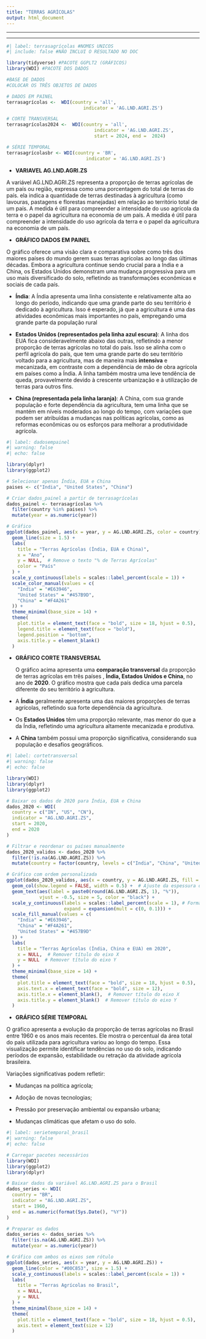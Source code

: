 ---
title: "TERRAS AGRÍCOLAS"
output: html_document
---
<style>
  h1 {
    text-align: center;
  }
</style>
---

------------------------------------------------------------------------

```{r}
#| label: terrasagrícolas #NOMES UNICOS
#| include: false #NÃO INCLUI O RESULTADO NO DOC

library(tidyverse) #PACOTE GGPLT2 (GRÁFICOS)
library(WDI) #PACOTE DOS DADOS

#BASE DE DADOS
#COLOCAR OS TRÊS OBJETOS DE DADOS

# DADOS EM PAINEL
terrasagrícolas <-  WDI(country = 'all',
                            indicator = 'AG.LND.AGRI.ZS')

# CORTE TRANSVERSAL
terrasagrícolas2024 <-  WDI(country = 'all',
                                indicator = 'AG.LND.AGRI.ZS',
                                start = 2024, end =  2024)

# SÉRIE TEMPORAL
terrasagrícolasbr <- WDI(country = 'BR',
                             indicator = 'AG.LND.AGRI.ZS')

```

-   **VARIAVEL AG.LND.AGRI.ZS**

A variável AG.LND.AGRI.ZS representa a proporção de terras agrícolas de um país ou região, expressa como uma porcentagem do total de terras do país. ela indica a quantidade de terras destinadas à agricultura (como lavouras, pastagens e florestas manejadas) em relação ao território total de um país. A medida é útil para compreender a intensidade do uso agrícola da terra e o papel da agricultura na economia de um país. A medida é útil para compreender a intensidade do uso agrícola da terra e o papel da agricultura na economia de um país.

-   **GRÁFICO DADOS EM PAINEL**

O gráfico oferece uma visão clara e comparativa sobre como três dos maiores países do mundo gerem suas terras agrícolas ao longo das últimas décadas. Embora a agricultura continue sendo crucial para a Índia e a China, os Estados Unidos demonstram uma mudança progressiva para um uso mais diversificado do solo, refletindo as transformações econômicas e sociais de cada país.

-   **Índia**: A Índia apresenta uma linha consistente e relativamente alta ao longo do período, indicando que uma grande parte do seu território é dedicado à agricultura. Isso é esperado, já que a agricultura é uma das atividades econômicas mais importantes no país, empregando uma grande parte da população rural

-   **Estados Unidos (representados pela linha azul escura)**: A linha dos EUA fica consideravelmente abaixo das outras, refletindo a menor proporção de terras agrícolas no total do país. Isso se alinha com o perfil agrícola do país, que tem uma grande parte do seu território voltado para a agricultura, mas de maneira mais **intensiva** e mecanizada, em contraste com a dependência de mão de obra agrícola em países como a Índia. A linha também mostra uma leve tendência de queda, provavelmente devido à crescente urbanização e à utilização de terras para outros fins.

-   **China (representada pela linha laranja)**: A China, com sua grande população e forte dependência da agricultura, tem uma linha que se mantém em níveis moderados ao longo do tempo, com variações que podem ser atribuídas a mudanças nas políticas agrícolas, como as reformas econômicas ou os esforços para melhorar a produtividade agrícola.

```{r}
#| label: dadosempainel
#| warning: false
#| echo: false

library(dplyr)
library(ggplot2)

# Selecionar apenas Índia, EUA e China
paises <- c("India", "United States", "China")

# Criar dados_painel a partir de terrasagrícolas
dados_painel <- terrasagrícolas %>%
  filter(country %in% paises) %>%
  mutate(year = as.numeric(year))

# Gráfico
ggplot(dados_painel, aes(x = year, y = AG.LND.AGRI.ZS, color = country)) +
  geom_line(size = 1.5) +
  labs(
    title = "Terras Agrícolas (Índia, EUA e China)",
    x = "Ano",
    y = NULL,  # Remove o texto "% de Terras Agrícolas"
    color = "País"
  ) +
  scale_y_continuous(labels = scales::label_percent(scale = 1)) +
  scale_color_manual(values = c(
    "India" = "#E63946",
    "United States" = "#457B9D",
    "China" = "#F4A261"
  )) +
  theme_minimal(base_size = 14) +
  theme(
    plot.title = element_text(face = "bold", size = 18, hjust = 0.5),
    legend.title = element_text(face = "bold"),
    legend.position = "bottom",
    axis.title.y = element_blank()
  )

```

-   **GRÁFICO CORTE TRANSVERSAL**

    O gráfico acima apresenta uma **comparação transversal** da proporção de terras agrícolas em três países , **Índia, Estados Unidos e China**, no ano de **2020**. O gráfico mostra que cada país dedica uma parcela diferente do seu território à agricultura.

-   A **Índia** geralmente apresenta uma das maiores proporções de terras agrícolas, refletindo sua forte dependência da agricultura.

-   Os **Estados Unidos** têm uma proporção relevante, mas menor do que a da Índia, refletindo uma agricultura altamente mecanizada e produtiva.

-   A **China** também possui uma proporção significativa, considerando sua população e desafios geográficos.

```{r}
#| label: cortetransversal
#| warning: false
#| echo: false

library(WDI)
library(dplyr)
library(ggplot2)

# Baixar os dados de 2020 para Índia, EUA e China
dados_2020 <- WDI(
  country = c("IN", "US", "CN"),
  indicator = "AG.LND.AGRI.ZS",
  start = 2020,
  end = 2020
)

# Filtrar e reordenar os países manualmente
dados_2020_validos <- dados_2020 %>%
  filter(!is.na(AG.LND.AGRI.ZS)) %>%
  mutate(country = factor(country, levels = c("India", "China", "United States")))

# Gráfico com ordem personalizada
ggplot(dados_2020_validos, aes(x = country, y = AG.LND.AGRI.ZS, fill = country)) +
  geom_col(show.legend = FALSE, width = 0.5) +  # Ajuste da espessura das barras
  geom_text(aes(label = paste0(round(AG.LND.AGRI.ZS, 1), "%")),
            vjust = -0.5, size = 5, color = "black") +
  scale_y_continuous(labels = scales::label_percent(scale = 1), # Formatar como porcentagem
                     expand = expansion(mult = c(0, 0.1))) +
  scale_fill_manual(values = c(
    "India" = "#E63946",
    "China" = "#F4A261",
    "United States" = "#457B9D"
  )) +
  labs(
    title = "Terras Agrícolas (Índia, China e EUA) em 2020",
    x = NULL,  # Remover título do eixo X
    y = NULL  # Remover título do eixo Y
  ) +
  theme_minimal(base_size = 14) +
  theme(
    plot.title = element_text(face = "bold", size = 18, hjust = 0.5),
    axis.text.x = element_text(face = "bold", size = 12),
    axis.title.x = element_blank(),  # Remover título do eixo X
    axis.title.y = element_blank()  # Remover título do eixo Y
  )

```

-   **GRÁFICO SÉRIE TEMPORAL**

O gráfico apresenta a evolução da proporção de terras agrícolas no Brasil entre 1960 e os anos mais recentes. Ele mostra o percentual da área total do país utilizada para agricultura variou ao longo do tempo. Essa visualização permite identificar tendências no uso do solo, indicando períodos de expansão, estabilidade ou retração da atividade agrícola brasileira.

Variações significativas podem refletir:

-   Mudanças na política agrícola;

-   Adoção de novas tecnologias;

-   Pressão por preservação ambiental ou expansão urbana;

-   Mudanças climáticas que afetam o uso do solo.

```{r}
#| label: serietemporal_brasil
#| warning: false
#| echo: false

# Carregar pacotes necessários
library(WDI)
library(ggplot2)
library(dplyr)

# Baixar dados da variável AG.LND.AGRI.ZS para o Brasil
dados_series <- WDI(
  country = "BR",
  indicator = "AG.LND.AGRI.ZS",
  start = 1960,
  end = as.numeric(format(Sys.Date(), "%Y"))
)

# Preparar os dados
dados_series <- dados_series %>%
  filter(!is.na(AG.LND.AGRI.ZS)) %>%
  mutate(year = as.numeric(year))

# Gráfico com ambos os eixos sem rótulo
ggplot(dados_series, aes(x = year, y = AG.LND.AGRI.ZS)) +
  geom_line(color = "#00C853", size = 1.5) +
  scale_y_continuous(labels = scales::label_percent(scale = 1)) +
  labs(
    title = "Terras Agrícolas no Brasil",
    x = NULL,
    y = NULL
  ) +
  theme_minimal(base_size = 14) +
  theme(
    plot.title = element_text(face = "bold", size = 18, hjust = 0.5),
    axis.text = element_text(size = 12)
  )

```
